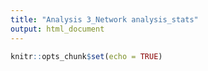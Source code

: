 ```yaml
---
title: "Analysis 3_Network analysis_stats"
output: html_document
---
```


```r
knitr::opts_chunk$set(echo = TRUE)
```
